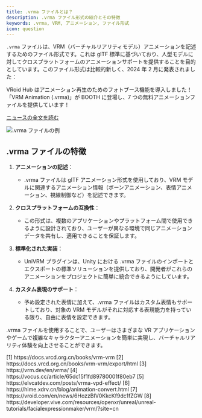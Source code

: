 ```yaml
---
title: .vrma ファイルとは？
description: .vrma ファイル形式の紹介とその特徴
keywords: .vrma, VRM, アニメーション, ファイル形式
icon: question
---
```


`.vrma` ファイルは、VRM（バーチャルリアリティモデル）アニメーションを記述するためのファイル形式です。これは glTF 標準に基づいており、人型モデルに対してクロスプラットフォームのアニメーションサポートを提供することを目的としています。このファイル形式は比較的新しく、2024 年 2 月に発表されました：

<Card title="VRoid Hub 新機能リリース" icon="newspaper">
  VRoid Hub はアニメーション再生のためのフォトブース機能を導入しました！「VRM Animation (.vrma)」が BOOTH に登場し、7 つの無料アニメーションファイルを提供しています！

[ニュースの全文を読む](https://vroid.com/en/news/6HozzBIV0KkcKf9dc1fZGW) 
</Card>

<Frame>
  <img src="https://oss.vidol.chat/assets/edfe7d13f6f2edb342219ffeaf37a294.webp" alt=".vrma ファイルの例" />
</Frame>

## .vrma ファイルの特徴

1. **アニメーションの記述**：
   - .vrma ファイルは glTF アニメーション形式を使用しており、VRM モデルに関連するアニメーション情報（ボーンアニメーション、表情アニメーション、視線制御など）を記述できます。

2. **クロスプラットフォームの互換性**：
   - この形式は、複数のアプリケーションやプラットフォーム間で使用できるように設計されており、ユーザーが異なる環境で同じアニメーションデータを共有し、適用できることを保証します。

3. **標準化された実装**：
   - UniVRM プラグインは、Unity における .vrma ファイルのインポートとエクスポートの標準ソリューションを提供しており、開発者がこれらのアニメーションをプロジェクトに簡単に統合できるようにしています。

4. **カスタム表現のサポート**：
   - 予め設定された表情に加えて、.vrma ファイルはカスタム表情もサポートしており、対象の VRM モデルがそれに対応する表現能力を持っている限り、自由に表情を設定できます。

.vrma ファイルを使用することで、ユーザーはさまざまな VR アプリケーションやゲームで複雑なキャラクターアニメーションを簡単に実現し、バーチャルリアリティ体験を向上させることができます。

<Accordion title="参考資料">
  [1] https://docs.vrcd.org.cn/books/vrm-vrm  
  [2] https://docs.vrcd.org.cn/books/vrm-vrm/export/html  
  [3] https://vrm.dev/en/vrma/  
  [4] https://vocus.cc/article/65dc15f1fd89780001f80eb7  
  [5] https://elvcatdev.com/posts/vrma-vpd-effect/  
  [6] https://hime.xdrv.cn/blog/animation-convert.html  
  [7] https://vroid.com/en/news/6HozzBIV0KkcKf9dc1fZGW  
  [8] https://developer.vive.com/resources/openxr/unreal/unreal-tutorials/facialexpressionmaker/vrm/?site=cn
</Accordion>

